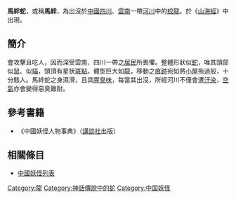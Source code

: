 '''馬絆蛇'''，或稱'''馬絆'''，為出沒於[[中國|中國]][[四川|四川]]、[[雲南|雲南]]一帶[[河川|河川]]中的[[蛟龍|蛟龍]]。於《[[山海經|山海經]]》中出現。

== 簡介 ==
會攻擊且吃人，因而深受雲南、四川一帶之[[居民|居民]]所畏懼。整體形狀似[[蛇|蛇]]，唯其頭部似[[鼠|鼠]]、似[[貓|貓]]，頭頂有星狀[[斑點|斑點]]。體型巨大如[[龍|龍]]，移動之[[痕跡|痕跡]]宛如將[[小屋|小屋]]拖過般，十分駭人。馬絆蛇之身濕滑，且具[[腥臭味|腥臭味]]，每當其出沒，所經河川不僅會遭[[汙染|汙染]]，[[空氣|空氣]]亦會變得惡臭難耐。

== 參考書籍 ==
*《中國妖怪人物事典》（[[講談社|講談社]]出版）

== 相關條目 ==
*[[中國妖怪列表|中國妖怪列表]]

[[Category:龍|Category:龍]]
[[Category:神話傳說中的蛇|Category:神話傳說中的蛇]]
[[Category:中国妖怪|Category:中国妖怪]]
